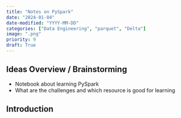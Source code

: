 ```yaml
---
title: "Notes on PySpark"
date: "2024-01-04"
date-modified: "YYYY-MM-DD"
categories: ["Data Engineering", "parquet", "Delta"]
image: ".png"
priority: 9
draft: True
---
```



## Ideas Overview / Brainstorming

- Notebook about learning PySpark
- What are the challenges and which resource is good for learning


## Introduction